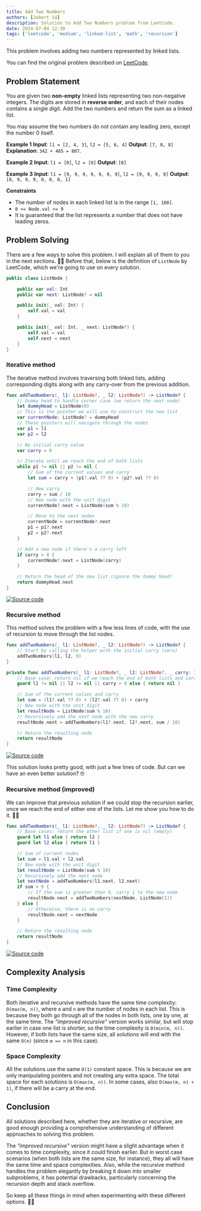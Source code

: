 ```yaml
---
title: Add Two Numbers
authors: [Jobert Sá]
description: Solution to Add Two Numbers problem from LeetCode.
date: 2024-07-04 12:30
tags: ['leetcode', 'medium', 'linked-list', 'math', 'recursion']
---
```

This problem involves adding two numbers represented by linked lists.

You can find the original problem described on [LeetCode][problem-url].

## Problem Statement
You are given two **non-empty** linked lists representing two non-negative integers. The digits are stored in **reverse order**, and each of their nodes contains a single digit. Add the two numbers and return the sum as a linked list.

You may assume the two numbers do not contain any leading zero, except the number 0 itself.

**Example 1**
**Input**: `l1 = [2, 4, 3]`, `l2 = [5, 6, 4]`
**Output**: `[7, 0, 8]`
**Explanation**: `342 + 465 = 807`.

**Example 2**
**Input**: `l1 = [0]`, `l2 = [0]`
**Output**: `[0]`

**Example 3**
**Input**: `l1 = [9, 9, 9, 9, 9, 9, 9]`, `l2 = [9, 9, 9, 9]`
**Output**: `[8, 9, 9, 9, 0, 0, 0, 1]`

**Constraints**
- The number of nodes in each linked list is in the range `[1, 100]`.
- `0 <= Node.val <= 9`
- It is guaranteed that the list represents a number that does not have leading zeros.

## Problem Solving
There are a few ways to solve this problem. I will explain all of them to you in the next sections. 👨‍🏫
Before that, below is the definition of `ListNode` by LeetCode, which we're going to use on every solution.
``` swift
public class ListNode {

    public var val: Int
    public var next: ListNode? = nil

    public init(_ val: Int) {
        self.val = val
    }

    public init(_ val: Int, _ next: ListNode?) {
        self.val = val
        self.next = next
    }
}
```

### Iterative method
The iterative method involves traversing both linked lists, adding corresponding digits along with any carry-over from the previous addition.

``` swift
func addTwoNumbers(_ l1: ListNode?, _ l2: ListNode?) -> ListNode? {
    // Dummy head to handle corner case (we return the next node)
    let dummyHead = ListNode(0)
    // This is the pointer we will use to construct the new list
    var currentNode: ListNode? = dummyHead
    // These pointers will navigate through the nodes
    var p1 = l1
    var p2 = l2

    // No initial carry value
    var carry = 0

    // Iterate until we reach the end of both lists
    while p1 != nil || p2 != nil {
        // Sum of the current values and carry
        let sum = carry + (p1?.val ?? 0) + (p2?.val ?? 0)

        // New carry
        carry = sum / 10
        // New node with the unit digit
        currentNode?.next = ListNode(sum % 10)

        // Move to the next nodes
        currentNode = currentNode?.next
        p1 = p1?.next
        p2 = p2?.next
    }

    // Add a new node if there's a carry left
    if carry > 0 {
        currentNode?.next = ListNode(carry)
    }

    // Return the head of the new list (ignore the dummy head)
    return dummyHead.next
}
```
[![Source code][solution-shield]][solution1-url]

### Recursive method
This method solves the problem with a few less lines of code, with the use of recursion to move through the list nodes.
``` swift
func addTwoNumbers(_ l1: ListNode?, _ l2: ListNode?) -> ListNode? {
    // Start by calling the helper with the initial carry (zero)
    addTwoNumbers(l1, l2, 0)
}

private func addTwoNumbers(_ l1: ListNode?, _ l2: ListNode?, _ carry: Int) -> ListNode? {
    // Base case: return nil if we reach the end of both lists and carry is zero
    guard l1 != nil || l2 != nil || carry > 0 else { return nil }

    // Sum of the current values and carry
    let sum = (l1?.val ?? 0) + (l2?.val ?? 0) + carry
    // New node with the unit digit
    let resultNode = ListNode(sum % 10)
    // Recursively add the next node with the new carry
    resultNode.next = addTwoNumbers(l1?.next, l2?.next, sum / 10)

    // Return the resulting node
    return resultNode
}
```
[![Source code][solution-shield]][solution2-url]

This solution looks pretty good, with just a few lines of code. But can we have an even better solution? 🤓

### Recursive method (improved)
We can improve that previous solution if we could stop the recursion earlier, once we reach the end of either one of the lists.
Let me show you how to do it. 👨‍🏫
``` swift
func addTwoNumbers(_ l1: ListNode?, _ l2: ListNode?) -> ListNode? {
    // Base cases: return the other list if one is nil (empty)
    guard let l1 else { return l2 }
    guard let l2 else { return l1 }

    // Sum of current nodes
    let sum = l1.val + l2.val
    // New node with the unit digit
    let resultNode = ListNode(sum % 10)
    // Recursively add the next node
    let nextNode = addTwoNumbers(l1.next, l2.next)
    if sum > 9 {
        // If the sum is greater than 9, carry 1 to the new node
        resultNode.next = addTwoNumbers(nextNode, ListNode(1))
    } else {
        // Otherwise, there is no carry
        resultNode.next = nextNode
    }

    // Return the resulting node
    return resultNode
}
```
[![Source code][solution-shield]][solution3-url]

## Complexity Analysis
### Time Complexity
Both iterative and recursive methods have the same  time complexity: `O(max(m, n))`, where `m` and `n` are the number of nodes in each list. This is because they both go through all of the nodes in both lists, one by one, at the same time.
The *"improved recursive"* version works similar, but will stop earlier in case one list is shorter, so the time complexity is `O(min(m, n))`. However, if both lists have the same size, all solutions will end with the same `O(n)` (since `m == n` in this case).
### Space Complexity
All the solutions use the same `O(1)` constant space. This is because we are only manipulating pointers and not creating any extra space. The total space for each solutions is `O(max(m, n))`. In some cases, also `O(max(m, n) + 1)`, if there will be a carry at the end.

## Conclusion
All solutions described here, whether they are iterative or recursive, are good enough providing a comprehensive understanding of different approaches to solving this problem.

The *"improved recursive"* version might have a slight advantage when it comes to time complexity, since it could finish earlier.
But in worst case scenarios (when both lists are the same size, for instance), they all will have the same time and space complexities.
Also, while the recursive method handles the problem elegantly by breaking it down into smaller subproblems, it has potential drawbacks, particularly concerning the recursion depth and stack overflow.

So keep all these things in mind when experimenting with these different options. 🧑‍🔬

<!-- Markdown references https://www.markdownguide.org/basic-syntax/#reference-style-links -->
[problem-url]: https://leetcode.com/problems/add-two-numbers
[solution-shield]: https://img.shields.io/badge/-solution-333?style=flat&logo=GitHub&logoColor=white
[solution1-url]: https://github.com/jobearrr/LeetSwift/blob/main/Sources/Solutions/002%20-%20Add%20Two%20Numbers/Problem002IterativeSolution.swift
[solution2-url]: https://github.com/jobearrr/LeetSwift/blob/main/Sources/Solutions/002%20-%20Add%20Two%20Numbers/Problem002RecursiveHelperSolution.swift
[solution3-url]: https://github.com/jobearrr/LeetSwift/blob/main/Sources/Solutions/002%20-%20Add%20Two%20Numbers/Problem002RecursiveSolution.swift

